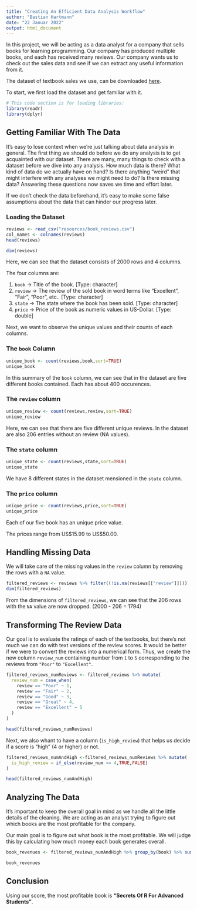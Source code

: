 ```yaml
---
title: "Creating An Efficient Data Analysis Workflow"
author: "Bastian Hartmann"
date: "22 Januar 2022"
output: html_document
---
```


In this project, we will be acting as a data analyst for a company that sells books for learning programming. Our company has produced multiple books, and each has received many reviews. Our company wants us to check out the sales data and see if we can extract any useful information from it.

The dataset of textbook sales we use, can be downloaded [here](https://data.world/dataquest/book-reviews).

To start, we first load the dataset and get familiar with it.

```r
# This code section is for loading libraries:
library(readr)
library(dplyr)
```


## Getting Familiar With The Data

It's easy to lose context when we're just talking about data analysis in general. The first thing we should do before we do any analysis is to get acquainted with our dataset. There are many, many things to check with a dataset before we dive into any analysis. How much data is there? What kind of data do we actually have on hand? Is there anything "weird" that might interfere with any analyses we might need to do? Is there missing data? Answering these questions now saves we time and effort later.

If we don't check the data beforehand, it's easy to make some false assumptions about the data that can hinder our progress later.

### Loading the Dataset

```r
reviews <- read_csv("resources/book_reviews.csv")
col_names <- colnames(reviews)
head(reviews)
```

```r
dim(reviews)
```

Here, we can see that the dataset consists of 2000 rows and 4 columns.

The four columns are:

1. `book` -> Title of the book. [Type: character]
2. `review` -> The review of the sold book in word terms like "Excellent", "Fair", "Poor", etc.. [Type: character]
3. `state` -> The state where the book has been sold. [Type: character]
4. `price` -> Price of the book as numeric values in US-Dollar. [Type: double]

Next, we want to observe the unique values and their counts of each columns.

### The `book` Column

```r
unique_book <- count(reviews,book,sort=TRUE)
unique_book
```

In this summary of the `book` column, we can see that in the dataset are five different books contained. Each has about 400 occurences.

### The `review` column

```r
unique_review <- count(reviews,review,sort=TRUE)
unique_review
```

Here, we can see that there are five different unique reviews. In the dataset are also 206 entries without an review (NA values).

### The `state` column

```r
unique_state <- count(reviews,state,sort=TRUE)
unique_state
```

We have 8 different states in the dataset mensioned in the `state` column.

### The `price` column

```r
unique_price <- count(reviews,price,sort=TRUE)
unique_price
```
Each of our five book has an unique price value.

The prices range from US\$15.99 to US\$50.00.

## Handling Missing Data

We will take care of the missing values in the `review` column by removing the rows with a `NA` value.

```r
filtered_reviews <- reviews %>% filter((!is.na(reviews[["review"]])))
dim(filtered_reviews)
```

From the dimensions of `filtered_reviews`, we can see that the 206 rows with the `NA` value are now dropped. (2000 - 206 = 1794)

## Transforming The Review Data

Our goal is to evaluate the ratings of each of the textbooks, but there's not much we can do with text versions of the review scores. It would be better if we were to convert the reviews into a numerical form. Thus, we create the new column `review_num` containing number from `1` to `5` corresponding to the reviews from `"Poor"` to `"Excellent"`.

```r
filtered_reviews_numReviews <- filtered_reviews %>% mutate(
  review_num = case_when(
    review == "Poor" ~ 1,
    review == "Fair" ~ 2,
    review == "Good" ~ 3,
    review == "Great" ~ 4,
    review == "Excellent" ~ 5
  )
)

head(filtered_reviews_numReviews)
```

Next, we also whant to have a column (`is_high_review`) that helps us decide if a score is "high" (4 or higher) or not.

```r
filtered_reviews_numAndHigh <-filtered_reviews_numReviews %>% mutate(
  is_high_review = if_else(review_num >= 4,TRUE,FALSE)
)

head(filtered_reviews_numAndHigh)
```

## Analyzing The Data

It's important to keep the overall goal in mind as we handle all the little details of the cleaning. We are acting as an analyst trying to figure out which books are the most profitable for the company.

Our main goal is to figure out what book is the most profitable. We will judge this by calculating how much money each book generates overall.

```r
book_revenues <- filtered_reviews_numAndHigh %>% group_by(book) %>% summarize(Revenue = sum(price), N = n()) %>% arrange(desc(Revenue))

book_revenues
```

## Conclusion

Using our score, the most profitable book is **"Secrets Of R For Advanced Students"**.